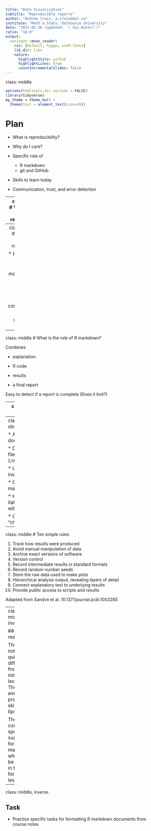 ```yaml
---
title: "Data Visualization"
subtitle: "Reproducible reports"
author: "Andrew Irwin, a.irwin@dal.ca"
institute: "Math & Stats, Dalhousie University"
date: "2021-02-26 (updated: `r Sys.Date()`)"
ratio: "16:9"
output:
  xaringan::moon_reader:
    css: [default, hygge, useR-fonts]
    lib_dir: libs
    nature:
      highlightStyle: github
      highlightLines: true
      countIncrementalSlides: false
---
```

class: middle

```r
options(htmltools.dir.version = FALSE)
library(tidyverse)
my_theme = theme_bw() + 
  theme(text = element_text(size=18))
```

# Plan

* What is reproducibility?

* Why do I care?

* Specific role of 

  * R markdown
  * git and GitHub

* Skills to learn today

* Communication, trust, and error detection

---
class: middle
# What makes work reproducible?

* Clear documentation of all steps and tools used

* Ease of reproducing the work

* Consider the consequences of small changes to 

  * data
  * visualization formatting
  
* Considet the consequences of a change in team membership

---
class: middle
# Why do I care if my work is reproducible?

* Helps "future you"

* Lets you make changes, update data, fix errors easily

* Improves communication

* Increases value of your work

---
class: middle
# What is the role of R markdown?

Combines

* explanation

* R code

* results

* a final report

Easy to detect if a report is complete (Does it knit?)

---
class: middle
# What is the role of git and GitHub?

* Allows you to make versions, track changes in code, data, and report

* Makes it easy to share with others 

* Facilitates team work

---
class: middle
# Detailed observations for this course

* Always check that your document knits

* Don't use absolute paths to files on your computer (`/Users/airwin/Documents/xxx`)

  * Use Rprojects and `here` instead
  
* Carefully format text in R markdown reports

  * Headings with `#`
  * Bold, italics, and other formatting with `*`, `**` and `_`

* Control output from R with "chunk options"

---
class: middle
# Ten simple rules

1. Track how results were produced
1. Avoid manual manipulation of data
1. Archive exact versions of software
1. Version control
1. Record intermediate results in standard formats
1. Record random number seeds
1. Store the raw data used to make plots
1. Hierarchical analysis output, revealing layers of detail
1. Connect explanatory text to underlying results
1. Provide public access to scripts and results

Adapted from Sandve et al. 10.1371/journal.pcbi.1003285


---
class: middle, inverse

## Further reading

The course notes are quite different from this mini-lecture. They emphasize practical skills and tips. 

The notes contain specific suggestions for using R markdown which will be explored in the task for this lesson.

---
class: middle, inverse

## Task

* Practice specific tasks for formatting R markdown documents from course notes

